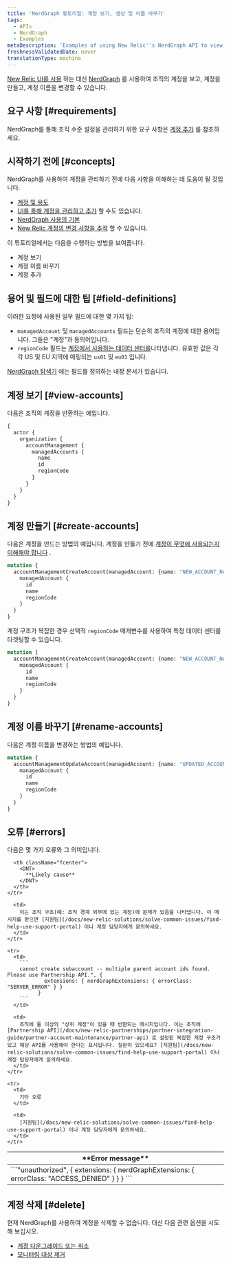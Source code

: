 ```yaml
---
title: 'NerdGraph 튜토리얼: 계정 보기, 생성 및 이름 바꾸기'
tags:
  - APIs
  - NerdGraph
  - Examples
metaDescription: 'Examples of using New Relic''s NerdGraph API to view, create, and rename accounts.'
freshnessValidatedDate: never
translationType: machine
---
```


[New Relic UI를 사용](/docs/accounts/accounts-billing/account-structure/add-accounts) 하는 대신 [NerdGraph](/docs/apis/nerdgraph/get-started/introduction-new-relic-nerdgraph) 를 사용하여 조직의 계정을 보고, 계정을 만들고, 계정 이름을 변경할 수 있습니다.

## 요구 사항 [#requirements]

NerdGraph를 통해 조직 수준 설정을 관리하기 위한 요구 사항은 [계정 추가](/docs/accounts/accounts-billing/account-structure/add-accounts) 를 참조하세요.

## 시작하기 전에 [#concepts]

NerdGraph를 사용하여 계정을 관리하기 전에 다음 사항을 이해하는 데 도움이 될 것입니다.

* [계정 및 용도](/docs/accounts/accounts-billing/account-structure/new-relic-account-structure)
* [UI를 통해 계정을 관리하고 추가](/docs/accounts/accounts-billing/account-structure/add-accounts) 할 수도 있습니다.
* [NerdGraph 사용의 기본](/docs/apis/nerdgraph/get-started/introduction-new-relic-nerdgraph)
* [New Relic 계정의 변경 사항을 추적](/docs/data-apis/understand-data/event-data/query-account-audit-logs-nrauditevent) 할 수 있습니다.

이 튜토리얼에서는 다음을 수행하는 방법을 보여줍니다.

* 계정 보기
* 계정 이름 바꾸기
* 계정 추가

## 용어 및 필드에 대한 팁 [#field-definitions]

이러한 요청에 사용된 일부 필드에 대한 몇 가지 팁:

* `managedAccount` 및 `managedAccounts` 필드는 단순히 조직의 계정에 대한 용어입니다. 그들은 "계정"과 동의어입니다.
* `regionCode` 필드는 [계정에서 사용하는 데이터 센터를](/docs/accounts/accounts-billing/account-setup/choose-your-data-center)나타냅니다. 유효한 값은 각각 US 및 EU 지역에 매핑되는 `us01` 및 `eu01` 입니다.

[NerdGraph 탐색기](/docs/apis/nerdgraph/get-started/introduction-new-relic-nerdgraph/#explorer) 에는 필드를 정의하는 내장 문서가 있습니다.

## 계정 보기 [#view-accounts]

다음은 조직의 계정을 반환하는 예입니다.

```graphql
{
  actor {
    organization {
      accountManagement {
        managedAccounts {
          name
          id
          regionCode
        }
      }
    }
  }
}
```

## 계정 만들기 [#create-accounts]

다음은 계정을 만드는 방법의 예입니다. 계정을 만들기 전에 [계정이 무엇에 사용되는지 이해해야 합니다](/docs/accounts/accounts-billing/account-structure/new-relic-account-structure) .

```graphql
mutation {
  accountManagementCreateAccount(managedAccount: {name: "NEW_ACCOUNT_NAME"}) {
    managedAccount {
      id
      name
      regionCode
    }
  }
}
```

계정 구조가 복잡한 경우 선택적 `regionCode` 매개변수를 사용하여 특정 데이터 센터를 타겟팅할 수 있습니다.

```graphql
mutation {
  accountManagementCreateAccount(managedAccount: {name: "NEW_ACCOUNT_NAME", regionCode: "eu01"}) {
    managedAccount {
      id
      name
      regionCode
    }
  }
}
```

## 계정 이름 바꾸기 [#rename-accounts]

다음은 계정 이름을 변경하는 방법의 예입니다.

```graphql
mutation {
  accountManagementUpdateAccount(managedAccount: {name: "UPDATED_ACCOUNT_NAME", id: 101010101}) {
    managedAccount {
      id
      name
      regionCode
    }
  }
}
```

## 오류 [#errors]

다음은 몇 가지 오류와 그 의미입니다.

<table>
  <thead>
    <tr>
      <th className="fcenter">
        <DNT>
          **Error message**
        </DNT>
      </th>

      <th className="fcenter">
        <DNT>
          **Likely cause**
        </DNT>
      </th>
    </tr>
  </thead>

  <tbody>
    <tr>
      <td>
        ```"unauthorized", {
              extensions: { nerdGraphExtensions: { errorClass: "ACCESS_DENIED" } }
            }
        ```
      </td>

      <td>
        이는 조직 구조(예: 조직 경계 외부에 있는 계정)에 문제가 있음을 나타냅니다. 이 메시지를 받으면 [지원팀](/docs/new-relic-solutions/solve-common-issues/find-help-use-support-portal) 이나 계정 담당자에게 문의하세요.
      </td>
    </tr>

    <tr>
      <td>
        ```
        cannot create subaccount -- multiple parent account ids found. Please use Partnership API.", {
                extensions: { nerdGraphExtensions: { errorClass: "SERVER_ERROR" } }
              }
        ```
      </td>

      <td>
        조직에 둘 이상의 "상위 계정"이 있을 때 반환되는 메시지입니다. 이는 조직에 [Partnership API](/docs/new-relic-partnerships/partner-integration-guide/partner-account-maintenance/partner-api) 로 설정된 복잡한 계정 구조가 있고 해당 API를 사용해야 한다는 표시입니다. 질문이 있으세요? [지원팀](/docs/new-relic-solutions/solve-common-issues/find-help-use-support-portal) 이나 계정 담당자에게 문의하세요.
      </td>
    </tr>

    <tr>
      <td>
        기타 오류
      </td>

      <td>
        [지원팀](/docs/new-relic-solutions/solve-common-issues/find-help-use-support-portal) 이나 계정 담당자에게 문의하세요.
      </td>
    </tr>
  </tbody>
</table>

## 계정 삭제 [#delete]

현재 NerdGraph를 사용하여 계정을 삭제할 수 없습니다. 대신 다음 관련 옵션을 시도해 보십시오.

* [계정 다운그레이드 또는 취소](/docs/accounts/accounts-billing/account-setup/downgradecancel-account)
* [모니터링 대상 제거](/docs/apis/nerdgraph/examples/nerdgraph-entities-api-tutorial/#delete-entities)